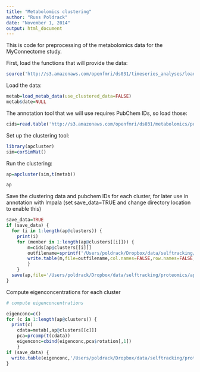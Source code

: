```yaml
---
title: "Metabolomics clustering"
author: "Russ Poldrack"
date: "November 1, 2014"
output: html_document
---
```


This is code for preprocessing of the metabolomics data for the MyConnectome study.

First, load the functions that will provide the data:

```r
source('http://s3.amazonaws.com/openfmri/ds031/timeseries_analyses/load_myconnectome_data.R')
```

Load the data:

```r
metab=load_metab_data(use_clustered_data=FALSE)
metab$date=NULL
```

The annotation tool that we will use requires PubChem IDs, so load those:

```r
cids=read.table('http://s3.amazonaws.com/openfmri/ds031/metabolomics/pubmed_cids.txt')$V1
```


Set up the clustering tool:

```r
library(apcluster)
sim=corSimMat()
```

Run the clustering:

```r
ap=apcluster(sim,t(metab))

ap
```

Save the clustering data and pubchem IDs for each cluster, for later use in annotation with Impala (set save_data=TRUE and change directory location to enable this)

```r
save_data=TRUE
if (save_data) {
  for (i in 1:length(ap@clusters)) {
    print(i)
  	for (member in 1:length(ap@clusters[[i]])) {
  		m=cids[ap@clusters[[i]]]
  		outfilename=sprintf('/Users/poldrack/Dropbox/data/selftracking/proteomics/apclust_scaled_mod%02d.txt',i)
  		write.table(m,file=outfilename,col.names=FALSE,row.names=FALSE,quote=FALSE)
  		}
  	}
  save(ap,file='/Users/poldrack/Dropbox/data/selftracking/proteomics/apclust.Rdata')
}
```

Compute eigenconcentrations for each cluster

```r
# compute eigenconcentrations

eigenconc=c()
for (c in 1:length(ap@clusters)) {
  print(c)
	cdata=metab[,ap@clusters[[c]]]
	pca=prcomp(t(cdata))
	eigenconc=cbind(eigenconc,pca$rotation[,1])
	}
if (save_data) {
  write.table(eigenconc,'/Users/poldrack/Dropbox/data/selftracking/proteomics/apclust_eigenconcentrations.txt')
}
```
